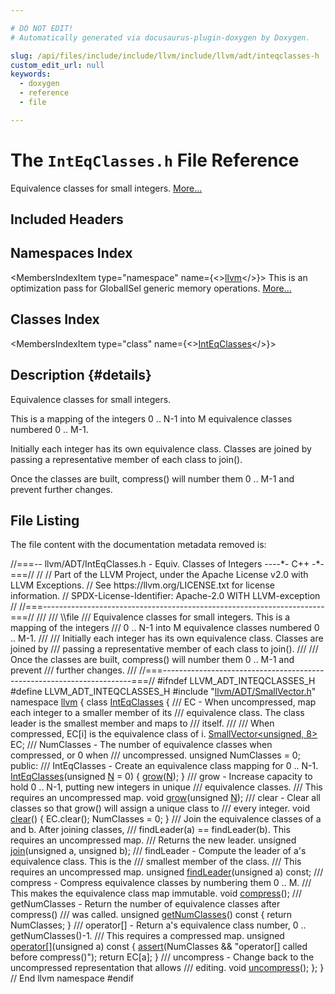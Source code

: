 ```yaml
---

# DO NOT EDIT!
# Automatically generated via docusaurus-plugin-doxygen by Doxygen.

slug: /api/files/include/include/llvm/include/llvm/adt/inteqclasses-h
custom_edit_url: null
keywords:
  - doxygen
  - reference
  - file

---
```





# The `IntEqClasses.h` File Reference

<DoxygenPage pluginConfig={pluginConfig}>

Equivalence classes for small integers. <a href="#details">More...</a>

## Included Headers

<IncludesList>
<IncludesListItem
  filePath="llvm/ADT/SmallVector.h"
  permalink="/docs/api/files/include/include/llvm/include/llvm/adt/smallvector-h"
  isLocal="true" />
</IncludesList>

## Namespaces Index

<MembersIndex>

<MembersIndexItem
  type="namespace"
  name={<><a href="/docs/api/namespaces/llvm">llvm</a></>}>
This is an optimization pass for GlobalISel generic memory operations. <a href="/docs/api/namespaces/llvm/#details">More...</a>
</MembersIndexItem>

</MembersIndex>

## Classes Index

<MembersIndex>

<MembersIndexItem
  type="class"
  name={<><a href="/docs/api/classes/llvm/inteqclasses">IntEqClasses</a></>}>
</MembersIndexItem>

</MembersIndex>

## Description {#details}

Equivalence classes for small integers.

This is a mapping of the integers 0 .. N-1 into M equivalence classes numbered 0 .. M-1.

Initially each integer has its own equivalence class. Classes are joined by passing a representative member of each class to join().

Once the classes are built, compress() will number them 0 .. M-1 and prevent further changes.

## File Listing

The file content with the documentation metadata removed is:

<ProgramListing>

<Link id="l00001" /><CodeLine lineNumber="1"><Highlight kind="comment">//===-- llvm/ADT/IntEqClasses.h - Equiv. Classes of Integers ----&#42;- C++ -&#42;-===//</Highlight><Highlight kind="normal"></Highlight></CodeLine>
<Link id="l00002" /><CodeLine lineNumber="2"><Highlight kind="normal"></Highlight><Highlight kind="comment">//</Highlight><Highlight kind="normal"></Highlight></CodeLine>
<Link id="l00003" /><CodeLine lineNumber="3"><Highlight kind="normal"></Highlight><Highlight kind="comment">// Part of the LLVM Project, under the Apache License v2.0 with LLVM Exceptions.</Highlight><Highlight kind="normal"></Highlight></CodeLine>
<Link id="l00004" /><CodeLine lineNumber="4"><Highlight kind="normal"></Highlight><Highlight kind="comment">// See https://llvm.org/LICENSE.txt for license information.</Highlight><Highlight kind="normal"></Highlight></CodeLine>
<Link id="l00005" /><CodeLine lineNumber="5"><Highlight kind="normal"></Highlight><Highlight kind="comment">// SPDX-License-Identifier: Apache-2.0 WITH LLVM-exception</Highlight><Highlight kind="normal"></Highlight></CodeLine>
<Link id="l00006" /><CodeLine lineNumber="6"><Highlight kind="normal"></Highlight><Highlight kind="comment">//</Highlight><Highlight kind="normal"></Highlight></CodeLine>
<Link id="l00007" /><CodeLine lineNumber="7"><Highlight kind="normal"></Highlight><Highlight kind="comment">//===----------------------------------------------------------------------===//</Highlight><Highlight kind="comment"></Highlight></CodeLine>
<Link id="l00008" /><CodeLine lineNumber="8"><Highlight kind="comment">///</Highlight></CodeLine>
<Link id="l00009" /><CodeLine lineNumber="9"><Highlight kind="comment">/// \\file</Highlight></CodeLine>
<Link id="l00010" /><CodeLine lineNumber="10"><Highlight kind="comment">/// Equivalence classes for small integers. This is a mapping of the integers</Highlight></CodeLine>
<Link id="l00011" /><CodeLine lineNumber="11"><Highlight kind="comment">/// 0 .. N-1 into M equivalence classes numbered 0 .. M-1.</Highlight></CodeLine>
<Link id="l00012" /><CodeLine lineNumber="12"><Highlight kind="comment">///</Highlight></CodeLine>
<Link id="l00013" /><CodeLine lineNumber="13"><Highlight kind="comment">/// Initially each integer has its own equivalence class. Classes are joined by</Highlight></CodeLine>
<Link id="l00014" /><CodeLine lineNumber="14"><Highlight kind="comment">/// passing a representative member of each class to join().</Highlight></CodeLine>
<Link id="l00015" /><CodeLine lineNumber="15"><Highlight kind="comment">///</Highlight></CodeLine>
<Link id="l00016" /><CodeLine lineNumber="16"><Highlight kind="comment">/// Once the classes are built, compress() will number them 0 .. M-1 and prevent</Highlight></CodeLine>
<Link id="l00017" /><CodeLine lineNumber="17"><Highlight kind="comment">/// further changes.</Highlight></CodeLine>
<Link id="l00018" /><CodeLine lineNumber="18"><Highlight kind="comment">///</Highlight><Highlight kind="normal"></Highlight></CodeLine>
<Link id="l00019" /><CodeLine lineNumber="19"><Highlight kind="normal"></Highlight><Highlight kind="comment">//===----------------------------------------------------------------------===//</Highlight><Highlight kind="normal"></Highlight></CodeLine>
<Link id="l00020" /><CodeLine lineNumber="20"><Highlight kind="normal"></Highlight></CodeLine>
<Link id="l00021" /><CodeLine lineNumber="21"><Highlight kind="normal"></Highlight><Highlight kind="preprocessor">#ifndef LLVM&#95;ADT&#95;INTEQCLASSES&#95;H</Highlight><Highlight kind="normal"></Highlight></CodeLine>
<Link id="l00022" /><CodeLine lineNumber="22"><Highlight kind="normal"></Highlight><Highlight kind="preprocessor">#define LLVM&#95;ADT&#95;INTEQCLASSES&#95;H</Highlight><Highlight kind="normal"></Highlight></CodeLine>
<Link id="l00023" /><CodeLine lineNumber="23"><Highlight kind="normal"></Highlight></CodeLine>
<Link id="l00024" /><CodeLine lineNumber="24"><Highlight kind="normal"></Highlight><Highlight kind="preprocessor">#include &quot;<a href="/docs/api/files/include/include/llvm/include/llvm/adt/smallvector-h">llvm/ADT/SmallVector.h</a>&quot;</Highlight><Highlight kind="normal"></Highlight></CodeLine>
<Link id="l00025" /><CodeLine lineNumber="25"><Highlight kind="normal"></Highlight></CodeLine>
<Link id="l00026" /><CodeLine lineNumber="26"><Highlight kind="normal"></Highlight><Highlight kind="keyword">namespace </Highlight><Highlight kind="normal"><a href="/docs/api/namespaces/llvm">llvm</a> &#123;</Highlight></CodeLine>
<Link id="l00027" /><CodeLine lineNumber="27"><Highlight kind="normal"></Highlight></CodeLine>
<Link id="l00028" /><CodeLine lineNumber="28" lineLink="/docs/api/classes/llvm/inteqclasses"><Highlight kind="normal"></Highlight><Highlight kind="keyword">class </Highlight><Highlight kind="normal"><a href="/docs/api/classes/llvm/inteqclasses/#a4b2302054a7bd53a46f7923854f45385">IntEqClasses</a> &#123;</Highlight><Highlight kind="comment"></Highlight></CodeLine>
<Link id="l00029" /><CodeLine lineNumber="29"><Highlight kind="comment">  /// EC - When uncompressed, map each integer to a smaller member of its</Highlight></CodeLine>
<Link id="l00030" /><CodeLine lineNumber="30"><Highlight kind="comment">  /// equivalence class. The class leader is the smallest member and maps to</Highlight></CodeLine>
<Link id="l00031" /><CodeLine lineNumber="31"><Highlight kind="comment">  /// itself.</Highlight></CodeLine>
<Link id="l00032" /><CodeLine lineNumber="32"><Highlight kind="comment">  ///</Highlight></CodeLine>
<Link id="l00033" /><CodeLine lineNumber="33"><Highlight kind="comment">  /// When compressed, EC&#91;i&#93; is the equivalence class of i.</Highlight><Highlight kind="normal"></Highlight></CodeLine>
<Link id="l00034" /><CodeLine lineNumber="34"><Highlight kind="normal">  <a href="/docs/api/classes/llvm/smallvector">SmallVector&lt;unsigned, 8&gt;</a> EC;</Highlight></CodeLine>
<Link id="l00035" /><CodeLine lineNumber="35"><Highlight kind="normal"></Highlight><Highlight kind="comment"></Highlight></CodeLine>
<Link id="l00036" /><CodeLine lineNumber="36"><Highlight kind="comment">  /// NumClasses - The number of equivalence classes when compressed, or 0 when</Highlight></CodeLine>
<Link id="l00037" /><CodeLine lineNumber="37"><Highlight kind="comment">  /// uncompressed.</Highlight><Highlight kind="normal"></Highlight></CodeLine>
<Link id="l00038" /><CodeLine lineNumber="38"><Highlight kind="normal">  </Highlight><Highlight kind="keywordtype">unsigned</Highlight><Highlight kind="normal"> NumClasses = 0;</Highlight></CodeLine>
<Link id="l00039" /><CodeLine lineNumber="39"><Highlight kind="normal"></Highlight></CodeLine>
<Link id="l00040" /><CodeLine lineNumber="40"><Highlight kind="normal"></Highlight><Highlight kind="keyword">public</Highlight><Highlight kind="normal">:</Highlight><Highlight kind="comment"></Highlight></CodeLine>
<Link id="l00041" /><CodeLine lineNumber="41"><Highlight kind="comment">  /// IntEqClasses - Create an equivalence class mapping for 0 .. N-1.</Highlight><Highlight kind="normal"></Highlight></CodeLine>
<Link id="l00042" /><CodeLine lineNumber="42" lineLink="/docs/api/classes/llvm/inteqclasses/#a4b2302054a7bd53a46f7923854f45385"><Highlight kind="normal">  <a href="/docs/api/classes/llvm/inteqclasses/#a4b2302054a7bd53a46f7923854f45385">IntEqClasses</a>(</Highlight><Highlight kind="keywordtype">unsigned</Highlight><Highlight kind="normal"> <a href="/docs/api/files/lib/lib/support/regcomp-c/#a0240ac851181b84ac374872dc5434ee4">N</a> = 0) &#123; <a href="/docs/api/classes/llvm/inteqclasses/#ae3fe12ef47c5acce81d60daf8155c52d">grow</a>(<a href="/docs/api/files/lib/lib/support/regcomp-c/#a0240ac851181b84ac374872dc5434ee4">N</a>); &#125;</Highlight></CodeLine>
<Link id="l00043" /><CodeLine lineNumber="43"><Highlight kind="normal"></Highlight><Highlight kind="comment"></Highlight></CodeLine>
<Link id="l00044" /><CodeLine lineNumber="44"><Highlight kind="comment">  /// grow - Increase capacity to hold 0 .. N-1, putting new integers in unique</Highlight></CodeLine>
<Link id="l00045" /><CodeLine lineNumber="45"><Highlight kind="comment">  /// equivalence classes.</Highlight></CodeLine>
<Link id="l00046" /><CodeLine lineNumber="46"><Highlight kind="comment">  /// This requires an uncompressed map.</Highlight><Highlight kind="normal"></Highlight></CodeLine>
<Link id="l00047" /><CodeLine lineNumber="47"><Highlight kind="normal">  </Highlight><Highlight kind="keywordtype">void</Highlight><Highlight kind="normal"> <a href="/docs/api/classes/llvm/inteqclasses/#ae3fe12ef47c5acce81d60daf8155c52d">grow</a>(</Highlight><Highlight kind="keywordtype">unsigned</Highlight><Highlight kind="normal"> <a href="/docs/api/files/lib/lib/support/regcomp-c/#a0240ac851181b84ac374872dc5434ee4">N</a>);</Highlight></CodeLine>
<Link id="l00048" /><CodeLine lineNumber="48"><Highlight kind="normal"></Highlight><Highlight kind="comment"></Highlight></CodeLine>
<Link id="l00049" /><CodeLine lineNumber="49"><Highlight kind="comment">  /// clear - Clear all classes so that grow() will assign a unique class to</Highlight></CodeLine>
<Link id="l00050" /><CodeLine lineNumber="50"><Highlight kind="comment">  /// every integer.</Highlight><Highlight kind="normal"></Highlight></CodeLine>
<Link id="l00051" /><CodeLine lineNumber="51" lineLink="/docs/api/classes/llvm/inteqclasses/#a7739f5d900588e36f960e62d154a0464"><Highlight kind="normal">  </Highlight><Highlight kind="keywordtype">void</Highlight><Highlight kind="normal"> <a href="/docs/api/classes/llvm/inteqclasses/#a7739f5d900588e36f960e62d154a0464">clear</a>() &#123;</Highlight></CodeLine>
<Link id="l00052" /><CodeLine lineNumber="52"><Highlight kind="normal">    EC.clear();</Highlight></CodeLine>
<Link id="l00053" /><CodeLine lineNumber="53"><Highlight kind="normal">    NumClasses = 0;</Highlight></CodeLine>
<Link id="l00054" /><CodeLine lineNumber="54"><Highlight kind="normal">  &#125;</Highlight></CodeLine>
<Link id="l00055" /><CodeLine lineNumber="55"><Highlight kind="normal"></Highlight><Highlight kind="comment"></Highlight></CodeLine>
<Link id="l00056" /><CodeLine lineNumber="56"><Highlight kind="comment">  /// Join the equivalence classes of a and b. After joining classes,</Highlight></CodeLine>
<Link id="l00057" /><CodeLine lineNumber="57"><Highlight kind="comment">  /// findLeader(a) == findLeader(b). This requires an uncompressed map.</Highlight></CodeLine>
<Link id="l00058" /><CodeLine lineNumber="58"><Highlight kind="comment">  /// Returns the new leader.</Highlight><Highlight kind="normal"></Highlight></CodeLine>
<Link id="l00059" /><CodeLine lineNumber="59"><Highlight kind="normal">  </Highlight><Highlight kind="keywordtype">unsigned</Highlight><Highlight kind="normal"> <a href="/docs/api/classes/llvm/inteqclasses/#aa8502985b2f18ef8fb6edc0cecfb5f95">join</a>(</Highlight><Highlight kind="keywordtype">unsigned</Highlight><Highlight kind="normal"> a, </Highlight><Highlight kind="keywordtype">unsigned</Highlight><Highlight kind="normal"> b);</Highlight></CodeLine>
<Link id="l00060" /><CodeLine lineNumber="60"><Highlight kind="normal"></Highlight><Highlight kind="comment"></Highlight></CodeLine>
<Link id="l00061" /><CodeLine lineNumber="61"><Highlight kind="comment">  /// findLeader - Compute the leader of a&#39;s equivalence class. This is the</Highlight></CodeLine>
<Link id="l00062" /><CodeLine lineNumber="62"><Highlight kind="comment">  /// smallest member of the class.</Highlight></CodeLine>
<Link id="l00063" /><CodeLine lineNumber="63"><Highlight kind="comment">  /// This requires an uncompressed map.</Highlight><Highlight kind="normal"></Highlight></CodeLine>
<Link id="l00064" /><CodeLine lineNumber="64"><Highlight kind="normal">  </Highlight><Highlight kind="keywordtype">unsigned</Highlight><Highlight kind="normal"> <a href="/docs/api/classes/llvm/inteqclasses/#a1a57c4899aec61909b2b109a1ad32ae7">findLeader</a>(</Highlight><Highlight kind="keywordtype">unsigned</Highlight><Highlight kind="normal"> a) </Highlight><Highlight kind="keyword">const</Highlight><Highlight kind="normal">;</Highlight></CodeLine>
<Link id="l00065" /><CodeLine lineNumber="65"><Highlight kind="normal"></Highlight><Highlight kind="comment"></Highlight></CodeLine>
<Link id="l00066" /><CodeLine lineNumber="66"><Highlight kind="comment">  /// compress - Compress equivalence classes by numbering them 0 .. M.</Highlight></CodeLine>
<Link id="l00067" /><CodeLine lineNumber="67"><Highlight kind="comment">  /// This makes the equivalence class map immutable.</Highlight><Highlight kind="normal"></Highlight></CodeLine>
<Link id="l00068" /><CodeLine lineNumber="68"><Highlight kind="normal">  </Highlight><Highlight kind="keywordtype">void</Highlight><Highlight kind="normal"> <a href="/docs/api/classes/llvm/inteqclasses/#a52302b3ea716b56df9a143784875ab6b">compress</a>();</Highlight></CodeLine>
<Link id="l00069" /><CodeLine lineNumber="69"><Highlight kind="normal"></Highlight><Highlight kind="comment"></Highlight></CodeLine>
<Link id="l00070" /><CodeLine lineNumber="70"><Highlight kind="comment">  /// getNumClasses - Return the number of equivalence classes after compress()</Highlight></CodeLine>
<Link id="l00071" /><CodeLine lineNumber="71"><Highlight kind="comment">  /// was called.</Highlight><Highlight kind="normal"></Highlight></CodeLine>
<Link id="l00072" /><CodeLine lineNumber="72" lineLink="/docs/api/classes/llvm/inteqclasses/#a53b3223928efad025b9135e6e30aa206"><Highlight kind="normal">  </Highlight><Highlight kind="keywordtype">unsigned</Highlight><Highlight kind="normal"> <a href="/docs/api/classes/llvm/inteqclasses/#a53b3223928efad025b9135e6e30aa206">getNumClasses</a>()</Highlight><Highlight kind="keyword"> const </Highlight><Highlight kind="normal">&#123; </Highlight><Highlight kind="keywordflow">return</Highlight><Highlight kind="normal"> NumClasses; &#125;</Highlight></CodeLine>
<Link id="l00073" /><CodeLine lineNumber="73"><Highlight kind="normal"></Highlight><Highlight kind="comment"></Highlight></CodeLine>
<Link id="l00074" /><CodeLine lineNumber="74"><Highlight kind="comment">  /// operator&#91;&#93; - Return a&#39;s equivalence class number, 0 .. getNumClasses()-1.</Highlight></CodeLine>
<Link id="l00075" /><CodeLine lineNumber="75"><Highlight kind="comment">  /// This requires a compressed map.</Highlight><Highlight kind="normal"></Highlight></CodeLine>
<Link id="l00076" /><CodeLine lineNumber="76" lineLink="/docs/api/classes/llvm/inteqclasses/#a903f8584fab0c611d428af30499515bb"><Highlight kind="normal">  </Highlight><Highlight kind="keywordtype">unsigned</Highlight><Highlight kind="normal"> <a href="/docs/api/classes/llvm/inteqclasses/#a903f8584fab0c611d428af30499515bb">operator&#91;&#93;</a>(</Highlight><Highlight kind="keywordtype">unsigned</Highlight><Highlight kind="normal"> a)</Highlight><Highlight kind="keyword"> const </Highlight><Highlight kind="normal">&#123;</Highlight></CodeLine>
<Link id="l00077" /><CodeLine lineNumber="77"><Highlight kind="normal">    <a href="/docs/api/files/lib/lib/target/lib/target/amdgpu/silowercontrolflow-cpp/#a4868c5d81c5ccc98c47aeab6244346a0">assert</a>(NumClasses &amp;&amp; </Highlight><Highlight kind="stringliteral">&quot;operator&#91;&#93; called before compress()&quot;</Highlight><Highlight kind="normal">);</Highlight></CodeLine>
<Link id="l00078" /><CodeLine lineNumber="78"><Highlight kind="normal">    </Highlight><Highlight kind="keywordflow">return</Highlight><Highlight kind="normal"> EC&#91;a&#93;;</Highlight></CodeLine>
<Link id="l00079" /><CodeLine lineNumber="79"><Highlight kind="normal">  &#125;</Highlight></CodeLine>
<Link id="l00080" /><CodeLine lineNumber="80"><Highlight kind="normal"></Highlight><Highlight kind="comment"></Highlight></CodeLine>
<Link id="l00081" /><CodeLine lineNumber="81"><Highlight kind="comment">  /// uncompress - Change back to the uncompressed representation that allows</Highlight></CodeLine>
<Link id="l00082" /><CodeLine lineNumber="82"><Highlight kind="comment">  /// editing.</Highlight><Highlight kind="normal"></Highlight></CodeLine>
<Link id="l00083" /><CodeLine lineNumber="83"><Highlight kind="normal">  </Highlight><Highlight kind="keywordtype">void</Highlight><Highlight kind="normal"> <a href="/docs/api/classes/llvm/inteqclasses/#aa63616e3405270095cb5020333fe06b4">uncompress</a>();</Highlight></CodeLine>
<Link id="l00084" /><CodeLine lineNumber="84"><Highlight kind="normal">&#125;;</Highlight></CodeLine>
<Link id="l00085" /><CodeLine lineNumber="85"><Highlight kind="normal"></Highlight></CodeLine>
<Link id="l00086" /><CodeLine lineNumber="86"><Highlight kind="normal">&#125; </Highlight><Highlight kind="comment">// End llvm namespace</Highlight><Highlight kind="normal"></Highlight></CodeLine>
<Link id="l00087" /><CodeLine lineNumber="87"><Highlight kind="normal"></Highlight></CodeLine>
<Link id="l00088" /><CodeLine lineNumber="88"><Highlight kind="normal"></Highlight><Highlight kind="preprocessor">#endif</Highlight></CodeLine>

</ProgramListing>


</DoxygenPage>
